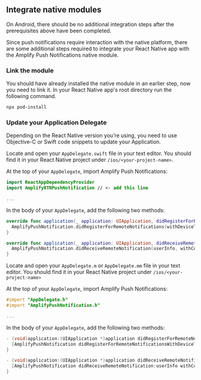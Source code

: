 ## Integrate native modules

<Callout>
  On Android, there should be no additional integration steps after the
  prerequisites above have been completed.
</Callout>

Since push notifications require interaction with the native platform, there are some additional steps required to integrate your React Native app with the Amplify Push Notifications native module.

### Link the module

You should have already installed the native module in an earlier step, now you need to link it. In your React Native app's root directory run the following command.

```bash
npx pod-install
```

### Update your Application Delegate

Depending on the React Native version you’re using, you need to use Objective-C or Swift code snippets to update your Application.

<BlockSwitcher>

<Block name=">= 0.77.0">

Locate and open your `AppDelegate.swift` file in your text editor. You should find it in your React Native project under `/ios/<your-project-name>`.

At the top of your `AppDelegate`, import Amplify Push Notifications:

```swift
import ReactAppDependencyProvider
import AmplifyRTNPushNotification // <- add this line

...
```

In the body of your `AppDelegate`, add the following two methods:

```swift
override func application(_ application: UIApplication, didRegisterForRemoteNotificationsWithDeviceToken deviceToken: Data) {
  AmplifyPushNotification.didRegisterForRemoteNotifications(withDeviceToken: deviceToken)
}

override func application(_ application: UIApplication, didReceiveRemoteNotification userInfo: [AnyHashable : Any], fetchCompletionHandler completionHandler: @escaping (UIBackgroundFetchResult) -> Void) {
  AmplifyPushNotification.didReceiveRemoteNotification(userInfo, withCompletionHandler: completionHandler)
}
```

</Block>

<Block name="< 0.77.0">

Locate and open your `AppDelegate.m` or `AppDelegate.mm` file in your text editor. You should find it in your React Native project under `/ios/<your-project-name>`

At the top of your `AppDelegate`, import Amplify Push Notifications:

```objective-c
#import "AppDelegate.h"
#import "AmplifyPushNotification.h"

...
```

In the body of your `AppDelegate`, add the following two methods:

```objective-c
- (void)application:(UIApplication *)application didRegisterForRemoteNotificationsWithDeviceToken:(NSData *)deviceToken {
  [AmplifyPushNotification didRegisterForRemoteNotificationsWithDeviceToken:deviceToken];
}

- (void)application:(UIApplication *)application didReceiveRemoteNotification:(NSDictionary *)userInfo fetchCompletionHandler:(void (^)(UIBackgroundFetchResult result))completionHandler {
  [AmplifyPushNotification didReceiveRemoteNotification:userInfo withCompletionHandler:completionHandler];
}
```

</Block>

</BlockSwitcher>

